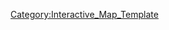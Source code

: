 {{overlay
|image = 2-5_Map.png
|width        = {{MapRatio|440|{{{ratio|1|mapwidth=1}}}}}
|height       = {{MapRatio|250|{{{ratio|1|mapheight=1}}}}}
|AjaxXMLRequest = {{{AjaxXMLRequest|0}}}

|columns      = 0
|grid         = 0

|highlight    = 0
|collapsible  = 0

|popupPrefix = World_2_5_

|overlayNoHeader = 0

|overlayHeaderText = World 2-5
|overlayHeaderTextLink = World 2
|overlayNoHeader = 
|overlayTemplateName = Template:World2-5
|categoryName  = World2-5
}}
<noinclude>
[[Category:Interactive_Map_Template]]
</noinclude>